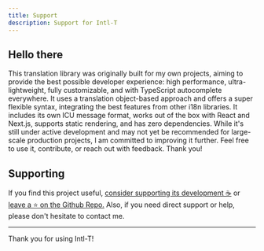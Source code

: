 ```yaml
---
title: Support
description: Support for Intl-T
---
```


## Hello there

This translation library was originally built for my own projects, aiming to provide the best possible developer experience: high performance, ultra-lightweight, fully customizable, and with TypeScript autocomplete everywhere. It uses a translation object-based approach and offers a super flexible syntax, integrating the best features from other i18n libraries. It includes its own ICU message format, works out of the box with React and Next.js, supports static rendering, and has zero dependencies. While it's still under active development and may not yet be recommended for large-scale production projects, I am committed to improving it further. Feel free to use it, contribute, or reach out with feedback. Thank you!

## Supporting

If you find this project useful, [consider supporting its development ☕](https://www.paypal.com/ncp/payment/PMH5ASCL7J8B6) or [leave a ⭐ on the Github Repo.](https://github.com/nivandres/intl-t) Also, if you need direct support or help, please don't hesitate to contact me.

<GithubInfo owner="nivandres" repo="intl-t" />

---

Thank you for using Intl-T!
